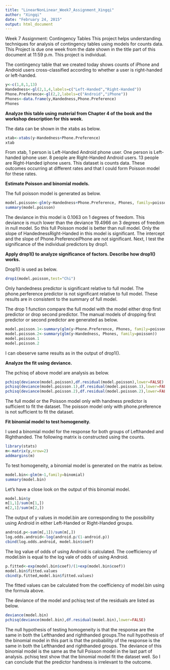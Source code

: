```yaml
---
title: "LinearNonLinear_Week7_Assignment_Xingqi"
author: "Xingqi"
date: "February 24, 2015"
output: html_document
---
```


Week 7 Assignment: Contingency Tables
This project helps understanding techniques for analysis of contingency tables using models for counts data.
This Project is due one week from the date shown in the title part of this document at 11:59 p.m.
This project is individual.

The contingency table that we created today shows counts of iPhone and Android users cross-classified according to whether a user is right-handed or left-handed.

```r
y<-c(1,8,1,13)
Handedness<-gl(2,1,4,labels=c("Left-Handed","Right-Handed"))
Phone.Preference<-gl(2,2,labels=c("Android","iPhone"))
Phones<-data.frame(y,Handedness,Phone.Preference)
Phones
```

**Analyze this table using material from Chapter 4 of the book and the workshop description for this week.**

The data can be shown in the xtabs as below.

```r
xtab<-xtabs(y~Handedness+Phone.Preference)
xtab
```

From xtab, 1 person is Left-Handed Android phone user. One person is Left-handed iphone user. 8 people are Right-Handed Android users. 13 people are Right-Handed iphone users. This dataset is counts data. These outcomes occurring at different rates and that I could form Poisson model for these rates.

**Estimate Poisson and binomial models.**

The full poisson model is generated as below.

```r
model.poisson<-glm(y~Handedness+Phone.Preference, Phones, family=poisson)
summary(model.poisson)
```

The deviance in this model is 0.1063  on 1  degrees of freedom. This deviance is much lower than the deviance 19.4966  on 3  degrees of freedom in null model. So this full Poisson model is better than null model. Only the slope of HandednessRight-Handed in this model is significant. The intercept and the slope of Phone.PreferenceiPhone are not significant. Next, I test the significance of the individual predictors by drop1.

**Apply drop1() to analyze significance of factors. Describe how drop1() works.**

Drop1() is used as below.

```r
drop1(model.poisson,test="Chi")
```

Only handedness predictor is significant relative to full model. The phone.perference predictor is not significant relative to full model. These results are in consistent to the summary of full model.

The drop 1 function compare the full model with the model either drop first predictor or drop second predictor. The manual models of dropping first predictor or second predictor are generated as below.


```r
model.poisson.1<-summary(glm(y~Phone.Preference, Phones, family=poisson))
model.poisson.2<-summary(glm(y~Handedness, Phones, family=poisson))
model.poisson.1
model.poisson.2
```

I can obeserve same results as in the output of drop1().

**Analyze the fit using deviance.**

The pchisq of above model are analysis as below.

```r
pchisq(deviance(model.poisson),df.residual(model.poisson),lower=FALSE)
pchisq(deviance(model.poisson.1),df.residual(model.poisson.1),lower=FALSE)
pchisq(deviance(model.poisson.2),df.residual(model.poisson.2),lower=FALSE)
```

The full model or the Poisson model only with handness predictor is sufficient to fit the dataset. The poisson model only with phone.preference is not sufficient to fit the dataset.

**Fit binomial model to test homogeneity.**

I used a binomial model for the response for both groups of Lefthanded and Righthanded. The following matrix is constructed using the counts.


```r
library(stats)
m<-matrix(y,nrow=2)
addmargins(m)
```

To test homogeneity, a binomial model is generated on the matrix as below.

```r
model.bin<-glm(m~1,family=binomial)
summary(model.bin)
```

Let's have a close look on the output of this binomial model.

```r
model.bin$y
m[1,1]/sum(m[1,])
m[2,1]/sum(m[2,])
```

The output of y values in model.bin are corresponding to the possibility using Android in either Left-Handed or Right-Handed groups.


```r
android.p<-sum(m[,1])/sum(m[,])
log.odds.android<-log(android.p/(1-android.p))
cbind(log.odds.android, model.bin$coef)
```

The log value of odds of using Android is calculated. The coefficiency of model.bin is equal to the log vale of odds of using Android.

```r
p.fitted<-exp(model.bin$coef)/(1+exp(model.bin$coef))
model.bin$fitted.values
cbind(p.fitted,model.bin$fitted.values)
```

The fitted values can be calculated from the coefficiency of model.bin using the formula above. 

The deviance of the model and pchisq test of the residuals are listed as below.

```r
deviance(model.bin)
pchisq(deviance(model.bin),df.residual(model.bin),lower=FALSE)
```


The null hypothesis of testing homogeneity is that the response are the same in both the Lefthanded and righthanded groups.The null hypothesis of the binomial model in this part is that the probability of the response is the same in both the Lefthanded and righthanded groups. The deviance of this binomial model is the same as the full Poisson model in the last part of analysis. pchisq test show that the binomial model fit the dataset well. So I can conclude that the predictor handness is irrelevant to the outcome. 

